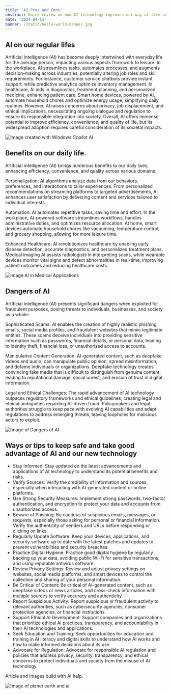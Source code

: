 ```yaml
---
title: 'AI Pros and Cons'
abstract: Quick review on how AI technology improves our way of life and can also be dangerous.
date: '2024-04-14'
banner: /static/hello-world-banner.jpg
---
```


## AI on our regular lifes

Artificial intelligence (AI) has become deeply intertwined with everyday life for the average person, impacting various aspects from work to leisure. In the workplace, AI streamlines tasks, automates processes, and augments decision-making across industries, potentially altering job roles and skill requirements. For instance, customer service chatbots provide instant support, while predictive analytics optimize inventory management. In healthcare, AI aids in diagnostics, treatment planning, and personalized medicine, enhancing patient care. Smart home devices, powered by AI, automate household chores and optimize energy usage, simplifying daily routines. However, AI raises concerns about privacy, job displacement, and ethical implications, necessitating ongoing dialogue and regulation to ensure its responsible integration into society. Overall, AI offers immense potential to improve efficiency, convenience, and quality of life, but its widespread adoption requires careful consideration of its societal impacts.

![Image created with Windows Copilot AI](/static/inspiration.jpg)

## Benefits on our daily life.

Artificial intelligence (AI) brings numerous benefits to our daily lives, enhancing efficiency, convenience, and quality across various domains:

Personalization: AI algorithms analyze data from our behaviors, preferences, and interactions to tailor experiences. From personalized recommendations on streaming platforms to targeted advertisements, AI enhances user satisfaction by delivering content and services tailored to individual interests.

Automation: AI automates repetitive tasks, saving time and effort. In the workplace, AI-powered software streamlines workflows, handles administrative duties, and optimizes resource allocation. At home, smart devices automate household chores like vacuuming, temperature control, and grocery shopping, allowing for more leisure time.

Enhanced Healthcare: AI revolutionizes healthcare by enabling early disease detection, accurate diagnostics, and personalized treatment plans. Medical imaging AI assists radiologists in interpreting scans, while wearable devices monitor vital signs and detect abnormalities in real-time, improving patient outcomes and reducing healthcare costs.

![Image AI in Medical Applications](/static/clay-mockups.jpg)

## Dangers of AI

Artificial intelligence (AI) presents significant dangers when exploited for fraudulent purposes, posing threats to individuals, businesses, and society as a whole:

Sophisticated Scams: AI enables the creation of highly realistic phishing emails, social media profiles, and fraudulent websites that mimic legitimate entities. These scams deceive individuals into providing sensitive information such as passwords, financial details, or personal data, leading to identity theft, financial loss, or unauthorized access to accounts.

Manipulative Content Generation: AI-generated content, such as deepfake videos and audio, can manipulate public opinion, spread misinformation, and defame individuals or organizations. Deepfake technology creates convincing fake media that is difficult to distinguish from genuine content, leading to reputational damage, social unrest, and erosion of trust in digital information.

Legal and Ethical Challenges: The rapid advancement of AI technology outpaces regulatory frameworks and ethical guidelines, creating legal and ethical ambiguities regarding AI-driven fraud. Policymakers and legal authorities struggle to keep pace with evolving AI capabilities and adapt regulations to address emerging threats, leaving loopholes for malicious actors to exploit.

![Image of Dangers of AI](/static/ai-dangerous.jpg)

## Ways or tips to keep safe and take good advantage of AI and our new technology

- Stay Informed: Stay updated on the latest advancements and applications of AI technology to understand its potential benefits and risks.
- Verify Sources: Verify the credibility of information and sources, especially when interacting with AI-generated content or online platforms.
- Use Strong Security Measures: Implement strong passwords, two-factor authentication, and encryption to protect your data and accounts from unauthorized access.
- Beware of Phishing: Be cautious of suspicious emails, messages, or requests, especially those asking for personal or financial information. Verify the authenticity of senders and URLs before responding or clicking on links.
- Regularly Update Software: Keep your devices, applications, and security software up to date with the latest patches and updates to prevent vulnerabilities and security breaches.
- Practice Digital Hygiene: Practice good digital hygiene by regularly backing up your data, avoiding public Wi-Fi for sensitive transactions, and using reputable antivirus software.
- Review Privacy Settings: Review and adjust privacy settings on websites, social media platforms, and smart devices to control the collection and sharing of your personal information.
- Be Critical of Content: Be critical of AI-generated content, such as deepfake videos or news articles, and cross-check information with multiple sources to verify accuracy and authenticity.
- Report Suspicious Activity: Report suspicious or fraudulent activity to relevant authorities, such as cybersecurity agencies, consumer protection agencies, or financial institutions.
- Support Ethical AI Development: Support companies and organizations that prioritize ethical AI practices, transparency, and accountability in their AI technologies and applications.
- Seek Education and Training: Seek opportunities for education and training in AI literacy and digital skills to understand how AI works and how to make informed decisions about its use.
- Advocate for Regulation: Advocate for responsible AI regulation and policies that address privacy, security, transparency, and ethical concerns to protect individuals and society from the misuse of AI technology.

Article and images build with AI help.

![Image of planet earth and ai](/static/earthandai.jpg)